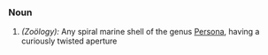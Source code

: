 ===Noun===
#''(Zoölogy):'' Any spiral marine shell of the genus [[Persona]], having a curiously twisted aperture